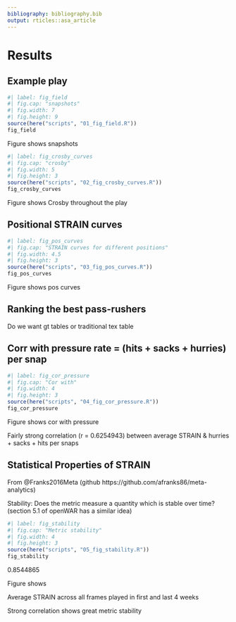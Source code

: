 ```yaml
---
bibliography: bibliography.bib
output: rticles::asa_article
---
```


# Results {#sec:results}

## Example play

```r
#| label: fig_field
#| fig.cap: "snapshots"
#| fig.width: 7
#| fig.height: 9
source(here("scripts", "01_fig_field.R"))
fig_field
```


Figure \ref{fig:fig_field} shows snapshots

```r
#| label: fig_crosby_curves
#| fig.cap: "crosby"
#| fig.width: 5
#| fig.height: 3
source(here("scripts", "02_fig_crosby_curves.R"))
fig_crosby_curves
```

Figure \ref{fig:fig_crosby_curves} shows Crosby throughout the play

## Positional STRAIN curves

```r
#| label: fig_pos_curves
#| fig.cap: "STRAIN curves for different positions"
#| fig.width: 4.5
#| fig.height: 3
source(here("scripts", "03_fig_pos_curves.R"))
fig_pos_curves
```

Figure \ref{fig:fig_pos_curves} shows pos curves

## Ranking the best pass-rushers

Do we want gt tables or traditional tex table

## Corr with pressure rate = (hits + sacks + hurries) per snap

```r
#| label: fig_cor_pressure
#| fig.cap: "Cor with"
#| fig.width: 4
#| fig.height: 3
source(here("scripts", "04_fig_cor_pressure.R"))
fig_cor_pressure
```

Figure \ref{fig:fig_cor_pressure} shows cor with pressure

Fairly strong correlation (r = 0.6254943) between average STRAIN & hurries + sacks + hits per snaps

## Statistical Properties of STRAIN

From @Franks2016Meta (github https://github.com/afranks86/meta-analytics)

<!--

Discrimination: Does the metric reliably differentiate between players?

Independence: Does the metric provide new information?

-->

Stability: Does the metric measure a quantity which is stable over time?  (section 5.1 of openWAR has a similar idea)

```r
#| label: fig_stability
#| fig.cap: "Metric stability"
#| fig.width: 4
#| fig.height: 3
source(here("scripts", "05_fig_stability.R"))
fig_stability
```

0.8544865

Figure \ref{fig:fig_stability} shows

Average STRAIN across all frames played in first and last 4 weeks

Strong correlation shows great metric stability
